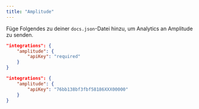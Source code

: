 ```yaml
---
title: "Amplitude"
---
```


Füge Folgendes zu deiner `docs.json`-Datei hinzu, um Analytics an Amplitude zu senden.

<CodeGroup>

```json Analytics-Optionen in docs.json
"integrations": {
    "amplitude": {
        "apiKey": "required"
    }
}
```

```json Beispiel
"integrations": {
    "amplitude": {
        "apiKey": "76bb138bf3fbf58186XXX00000"
    }
}
```

</CodeGroup>
